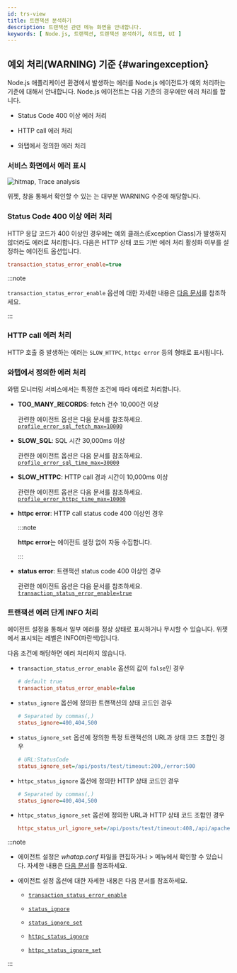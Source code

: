 ```yaml
---
id: trs-view
title: 트랜잭션 분석하기
description: 트랜잭션 관련 메뉴 화면을 안내합니다. 
keywords: [ Node.js, 트랜잭션, 트랜잭션 분석하기, 히트맵, UI ]
---
```



<Trsview />

## 예외 처리(WARNING) 기준 {#waringexception}

Node.js 애플리케이션 환경에서 발생하는 에러를 Node.js 에이전트가 예외 처리하는 기준에 대해서 안내합니다. Node.js 에이전트는 다음 기준의 경우에만 에러 처리를 합니다.

* Status Code 400 이상 에러 처리

* HTTP call 에러 처리

* 와탭에서 정의한 에러 처리

### 서비스 화면에서 에러 표시

![hitmap, Trace analysis](/img/faq/apm-faq-hitmap-error.png)

<Cmdname sid="AA005" className="uitext" /> 위젯, <Cmdname sid="TTL06209" className="uitext" /> 창을 통해서 확인할 수 있는 <Cmdname sid="TTL06087" className="uitext" />는 대부분 <span class="slow">WARNING</span> 수준에 해당합니다.

### Status Code 400 이상 에러 처리

HTTP 응답 코드가 400 이상인 경우에는 예외 클래스(Exception Class)가 발생하지 않더라도 에러로 처리합니다. 다음은 HTTP 상태 코드 기반 에러 처리 활성화 여부를 설정하는 에이전트 옵션입니다. 

```ini title="whatap.conf"
transaction_status_error_enable=true
```

:::note

`transaction_status_error_enable` 옵션에 대한 자세한 내용은 [다음 문서](agent-transaction#transaction_status_error_enable)를 참조하세요.

:::

### HTTP call 에러 처리

HTTP 호출 중 발생하는 에러는 `SLOW_HTTPC`, `httpc error` 등의 형태로 표시됩니다.

### 와탭에서 정의한 에러 처리

와탭 모니터링 서비스에서는 특정한 조건에 따라 에러로 처리합니다.

- **TOO_MANY_RECORDS**: fetch 건수 10,000건 이상

  관련한 에이전트 옵션은 다음 문서를 참조하세요. [`profile_error_sql_fetch_max=10000`](agent-dbsql#profile_error_sql_fetch_max)

- **SLOW_SQL**: SQL 시간 30,000ms 이상

  관련한 에이전트 옵션은 다음 문서를 참조하세요. [`profile_error_sql_time_max=30000`](agent-dbsql#profile_error_sql_time_max)

- **SLOW_HTTPC**: HTTP call 경과 시간이 10,000ms 이상

  관련한 에이전트 옵션은 다음 문서를 참조하세요. [`profile_error_httpc_time_max=10000`](agent-httpcapicall#profile_error_httpc_time_max)

- **httpc error**: HTTP call status code 400 이상인 경우

  :::note

  **httpc error**는 에이전트 설정 없이 자동 수집합니다.

  :::

- **status error**: 트랜잭션 status code 400 이상인 경우

  관련한 에이전트 옵션은 다음 문서를 참조하세요. [`transaction_status_error_enable=true`](agent-transaction#transaction_status_error_enable)

### 트랜잭션 에러 단계 INFO 처리

에이전트 설정을 통해서 일부 에러를 정상 상태로 표시하거나 무시할 수 있습니다. <Cmdname sid="AA005" className="uitext" /> 위젯에서 표시되는 레벨은 <span class="normal">INFO</span>(파란색)입니다.

다음 조건에 해당하면 에러 처리하지 않습니다.

* `transaction_status_error_enable` 옵션의 값이 `false`인 경우

  ```ini title="whatap.conf"
  # default true
  transaction_status_error_enable=false
  ```

* `status_ignore` 옵션에 정의한 트랜잭션의 상태 코드인 경우

  ```ini title="whatap.conf"
  # Separated by commas(,)
  status_ignore=400,404,500
  ```

* `status_ignore_set` 옵션에 정의한 특정 트랜잭션의 URL과 상태 코드 조합인 경우

  ```ini title="whatap.conf"
  # URL:StatusCode
  status_ignore_set=/api/posts/test/timeout:200,/error:500
  ```

* `httpc_status_ignore` 옵션에 정의한 HTTP 상태 코드인 경우

  ```ini title="whatap.conf"
  # Separated by commas(,)
  status_ignore=400,404,500
  ```

* `httpc_status_ignore_set` 옵션에 정의한 URL과 HTTP 상태 코드 조합인 경우

  ```ini title="whatap.conf"
  httpc_status_url_ignore_set=/api/posts/test/timeout:408,/api/apache/httpclient/posts/timeout:500
  ```

:::note

* 에이전트 설정은 *whatap.conf* 파일을 편집하거나 <Cmdname sid="management" className="uitext" /> &gt; <Cmdname sid="agent_configuration" className="uitext" /> 메뉴에서 확인할 수 있습니다. 자세한 내용은 [다음 문서](set-agent)를 참조하세요.

* 에이전트 설정 옵션에 대한 자세한 내용은 다음 문서를 참조하세요.

  * [`transaction_status_error_enable`](agent-transaction#transaction_status_error_enable)

  * [`status_ignore`](agent-transaction#status_ignore)

  * [`status_ignore_set`](agent-transaction#status_ignore_set)

  * [`httpc_status_ignore`](agent-transaction#httpc_status_ignore)

  * [`httpc_status_ignore_set`](agent-transaction#httpc_status_ignore_set)

:::